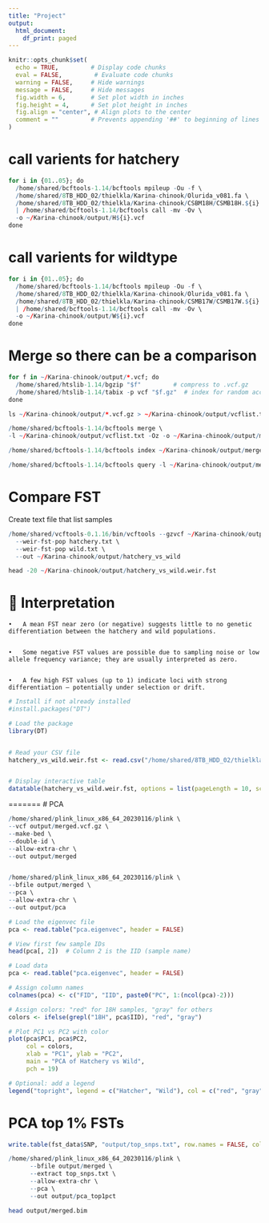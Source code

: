 ```yaml
---
title: "Project"
output:
  html_document:
    df_print: paged
---
```



```r
knitr::opts_chunk$set(
  echo = TRUE,         # Display code chunks
  eval = FALSE,         # Evaluate code chunks
  warning = FALSE,     # Hide warnings
  message = FALSE,     # Hide messages
  fig.width = 6,       # Set plot width in inches
  fig.height = 4,      # Set plot height in inches
  fig.align = "center", # Align plots to the center
  comment = ""         # Prevents appending '##' to beginning of lines in code output
)
```


# call varients for hatchery 

```r
for i in {01..05}; do
  /home/shared/bcftools-1.14/bcftools mpileup -Ou -f \
  /home/shared/8TB_HDD_02/thielkla/Karina-chinook/Olurida_v081.fa \
  /home/shared/8TB_HDD_02/thielkla/Karina-chinook/CSBM18H/CSMB18H.${i}.bam \
  | /home/shared/bcftools-1.14/bcftools call -mv -Ov \
  -o ~/Karina-chinook/output/H${i}.vcf
done

```

# call varients for wildtype
```r
for i in {01..05}; do
  /home/shared/bcftools-1.14/bcftools mpileup -Ou -f \
  /home/shared/8TB_HDD_02/thielkla/Karina-chinook/Olurida_v081.fa \
  /home/shared/8TB_HDD_02/thielkla/Karina-chinook/CSMB17W/CSMB17W.${i}.bam \
  | /home/shared/bcftools-1.14/bcftools call -mv -Ov \
  -o ~/Karina-chinook/output/W${i}.vcf
done

```

# Merge so there can be a comparison 

```r
for f in ~/Karina-chinook/output/*.vcf; do
  /home/shared/htslib-1.14/bgzip "$f"         # compress to .vcf.gz
  /home/shared/htslib-1.14/tabix -p vcf "$f.gz"  # index for random access
done
```


```r
ls ~/Karina-chinook/output/*.vcf.gz > ~/Karina-chinook/output/vcflist.txt
```


```r
/home/shared/bcftools-1.14/bcftools merge \
-l ~/Karina-chinook/output/vcflist.txt -Oz -o ~/Karina-chinook/output/merged.vcf.gz

/home/shared/bcftools-1.14/bcftools index ~/Karina-chinook/output/merged.vcf.gz
```


```r
/home/shared/bcftools-1.14/bcftools query -l ~/Karina-chinook/output/merged.vcf.gz
```

# Compare FST

Create text file that list samples  

```r
/home/shared/vcftools-0.1.16/bin/vcftools --gzvcf ~/Karina-chinook/output/merged.vcf.gz \
  --weir-fst-pop hatchery.txt \
  --weir-fst-pop wild.txt \
  --out ~/Karina-chinook/output/hatchery_vs_wild
```

```r
head -20 ~/Karina-chinook/output/hatchery_vs_wild.weir.fst 
```
# 🧠 Interpretation
	•	A mean FST near zero (or negative) suggests little to no genetic differentiation between the hatchery and wild populations.
	
	
	•	Some negative FST values are possible due to sampling noise or low allele frequency variance; they are usually interpreted as zero.
	
	
	•	A few high FST values (up to 1) indicate loci with strong differentiation — potentially under selection or drift.
	
	

```r
# Install if not already installed
#install.packages("DT")

# Load the package
library(DT)


# Read your CSV file
hatchery_vs_wild.weir.fst <- read.csv("/home/shared/8TB_HDD_02/thielkla/Karina-chinook/Karina-chinook-v2/project/Top_1__FST_Loci.csv")


# Display interactive table
datatable(hatchery_vs_wild.weir.fst, options = list(pageLength = 10, scrollX = TRUE), rownames = FALSE)
```
=======
# PCA 
	
```r
/home/shared/plink_linux_x86_64_20230116/plink \
--vcf output/merged.vcf.gz \
--make-bed \
--double-id \
--allow-extra-chr \
--out output/merged


/home/shared/plink_linux_x86_64_20230116/plink \
--bfile output/merged \
--pca \
--allow-extra-chr \
--out output/pca
```
	
```r
# Load the eigenvec file
pca <- read.table("pca.eigenvec", header = FALSE)

# View first few sample IDs
head(pca[, 2])  # Column 2 is the IID (sample name)
```
	
```r
# Load data
pca <- read.table("pca.eigenvec", header = FALSE)

# Assign column names
colnames(pca) <- c("FID", "IID", paste0("PC", 1:(ncol(pca)-2)))

# Assign colors: "red" for 18H samples, "gray" for others
colors <- ifelse(grepl("18H", pca$IID), "red", "gray")

# Plot PC1 vs PC2 with color
plot(pca$PC1, pca$PC2, 
     col = colors,
     xlab = "PC1", ylab = "PC2", 
     main = "PCA of Hatchery vs Wild", 
     pch = 19)

# Optional: add a legend
legend("topright", legend = c("Hatcher", "Wild"), col = c("red", "gray"), pch = 19)
```
	
# PCA top 1% FSTs

```r
write.table(fst_data$SNP, "output/top_snps.txt", row.names = FALSE, col.names = FALSE, quote = FALSE)
```

```r
/home/shared/plink_linux_x86_64_20230116/plink \
      --bfile output/merged \
      --extract top_snps.txt \
      --allow-extra-chr \
      --pca \
      --out output/pca_top1pct
```


```bash
head output/merged.bim
```

